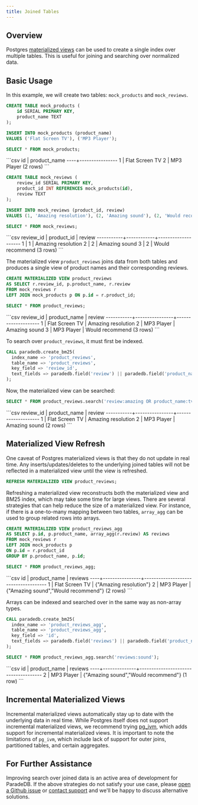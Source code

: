 ```yaml
---
title: Joined Tables
---
```


## Overview

Postgres [materialized views](https://www.postgresql.org/docs/current/rules-materializedviews.html) can be used to create a single index
over multiple tables. This is useful for joining and searching over normalized data.

## Basic Usage

In this example, we will create two tables: `mock_products` and `mock_reviews`.

```sql
CREATE TABLE mock_products (
    id SERIAL PRIMARY KEY,
    product_name TEXT
);

INSERT INTO mock_products (product_name)
VALUES ('Flat Screen TV'), ('MP3 Player');

SELECT * FROM mock_products;
```

<Accordion title="Expected Response">
```csv
 id |  product_name
----+----------------
  1 | Flat Screen TV
  2 | MP3 Player
(2 rows)
```
</Accordion>

```sql
CREATE TABLE mock_reviews (
    review_id SERIAL PRIMARY KEY,
    product_id INT REFERENCES mock_products(id),
    review TEXT
);

INSERT INTO mock_reviews (product_id, review)
VALUES (1, 'Amazing resolution'), (2, 'Amazing sound'), (2, 'Would recommend');

SELECT * FROM mock_reviews;
```

<Accordion title="Expected Response">
```csv
 review_id | product_id |       review
-----------+------------+--------------------
         1 |          1 | Amazing resolution
         2 |          2 | Amazing sound
         3 |          2 | Would recommend
(3 rows)
```
</Accordion>

The materialized view `product_reviews` joins data from both tables and produces a single view of product names and their
corresponding reviews.

```sql
CREATE MATERIALIZED VIEW product_reviews
AS SELECT r.review_id, p.product_name, r.review
FROM mock_reviews r
LEFT JOIN mock_products p ON p.id = r.product_id;

SELECT * FROM product_reviews;
```

<Accordion title="Expected Response">
```csv
 review_id |  product_name  |       review
-----------+----------------+--------------------
         1 | Flat Screen TV | Amazing resolution
         2 | MP3 Player     | Amazing sound
         3 | MP3 Player     | Would recommend
(3 rows)
```
</Accordion>

To search over `product_reviews`, it must first be indexed.

```sql
CALL paradedb.create_bm25(
  index_name => 'product_reviews',
  table_name => 'product_reviews',
  key_field => 'review_id',
  text_fields => paradedb.field('review') || paradedb.field('product_name')
);
```

Now, the materialized view can be searched:

```sql
SELECT * FROM product_reviews.search('review:amazing OR product_name:tv');
```

<Accordion title="Expected Response">
```csv
 review_id |  product_name  |       review
-----------+----------------+--------------------
         1 | Flat Screen TV | Amazing resolution
         2 | MP3 Player     | Amazing sound
(2 rows)
```
</Accordion>

## Materialized View Refresh

One caveat of Postgres materialized views is that they do not update in real time. Any inserts/updates/deletes to the underlying
joined tables will not be reflected in a materialized view until the view is refreshed.

```sql
REFRESH MATERIALIZED VIEW product_reviews;
```

Refreshing a materialized view reconstructs both the materialized view and BM25 index, which may take some time for large views.
There are several strategies that can help reduce the size of a materialized view. For instance, if there is a one-to-many mapping
between two tables, `array_agg` can be used to group related rows into arrays.

```sql
CREATE MATERIALIZED VIEW product_reviews_agg
AS SELECT p.id, p.product_name, array_agg(r.review) AS reviews
FROM mock_reviews r
LEFT JOIN mock_products p
ON p.id = r.product_id
GROUP BY p.product_name, p.id;

SELECT * FROM product_reviews_agg;
```

<Accordion title="Expected Response">
```csv
 id |  product_name  |               reviews
----+----------------+-------------------------------------
  1 | Flat Screen TV | {"Amazing resolution"}
  2 | MP3 Player     | {"Amazing sound","Would recommend"}
(2 rows)
```
</Accordion>

Arrays can be indexed and searched over in the same way as non-array types.

```sql
CALL paradedb.create_bm25(
  index_name => 'product_reviews_agg',
  table_name => 'product_reviews_agg',
  key_field => 'id',
  text_fields => paradedb.field('reviews') || paradedb.field('product_name')
);

SELECT * FROM product_reviews_agg.search('reviews:sound');
```

<Accordion title="Expected Response">
```csv
 id | product_name |               reviews
----+--------------+-------------------------------------
  2 | MP3 Player   | {"Amazing sound","Would recommend"}
(1 row)
```
</Accordion>

## Incremental Materialized Views

Incremental materialized views automatically stay up to date with the underlying data in real time.
While Postgres itself does not support incremental materialized views, we recommend trying [pg_ivm](https://github.com/sraoss/pg_ivm),
which adds support for incremental materialized views. It is important to note the limitations of `pg_ivm`, which include
lack of support for outer joins, partitioned tables, and certain aggregates.

## For Further Assistance

Improving search over joined data is an active area of development for ParadeDB. If the above strategies do not satisfy
your use case, please [open a Github issue](https://github.com/paradedb/paradedb/issues) or [contact support](mailto:support@paradedb.com) and
we'll be happy to discuss alternative solutions.
